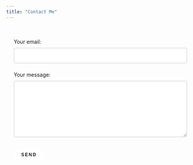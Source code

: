 ```yaml
---
title: "Contact Me"
---
```


<div class="email-container">
<!-- modify this form HTML and place wherever you want your form -->
<form
  action="https://formspree.io/f/jaffe.maya@gmail.com"
  method="POST"
>

<label>
Your email:
<input type="email" name="email">
</label>

<label>
Your message:
<textarea name="message"></textarea>
</label>

<!-- your other form fields go here -->
<button class="maya-btn" type="submit">Send</button>
</form>
</div>

<style>
input[type=email], textarea {
  width: 100%;
  padding: 12px 20px;
  margin: 8px 0;
  display: inline-block;
  border: 1px solid #ccc;
  border-radius: 4px;
  box-sizing: border-box;
}

.email-container textarea {
   min-height: 150px;
}

input[type=submit] {
  width: 100%;
  background-color: #4CAF50;
  color: white;
  padding: 14px 20px;
  margin: 8px 0;
  border: none;
  border-radius: 4px;
  cursor: pointer;
}

input[type=submit]:hover {
  background-color: #45a049;
}

.email-container {
  border-radius: 5px;
  padding: 20px;
}

.email-container label {
    width: 100%;
}

.maya-btn {
  cursor: pointer;
  position: relative;
  display: inline-block;
  padding: 8px 20px;
  margin: 10px 0;
  color: var(--accent-pink);
  border: 3px solid var(--accent-pink);
  text-decoration: none;
  text-transform: uppercase;
  font-size: 0.75rem;
  font-weight: 700;
  letter-spacing: 2px;
  border-radius: 40px;
  overflow: hidden;
  background: white;
}

.maya-btn:hover, 
.maya-btn:focus {
  background: var(--accent-pink);
  color: white;
  border: 3px solid white;
}

</style>